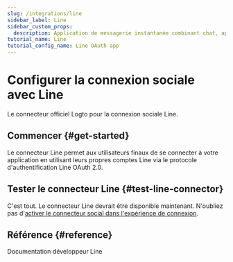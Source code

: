 ```yaml
---
slug: /integrations/line
sidebar_label: Line
sidebar_custom_props:
  description: Application de messagerie instantanée combinant chat, appels gratuits et paiements numériques.
tutorial_name: Line
tutorial_config_name: Line OAuth app
---
```




# Configurer la connexion sociale avec Line

Le connecteur officiel Logto pour la connexion sociale Line.

<GuideTip />

## Commencer \{#get-started}

Le connecteur Line permet aux utilisateurs finaux de se connecter à votre application en utilisant leurs propres comptes Line via le protocole d'authentification Line OAuth 2.0.

<Integration />

## Tester le connecteur Line \{#test-line-connector}

C'est tout. Le connecteur Line devrait être disponible maintenant. N'oubliez pas d'[activer le connecteur social dans l'expérience de connexion](/connectors/social-connectors/#enable-social-sign-in).

## Référence \{#reference}

<Url href="https://developers.line.biz/en/docs/line-login/overview/">
  Documentation développeur Line
</Url>
